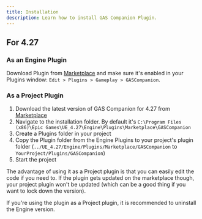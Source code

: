 ```yaml
---
title: Installation
description: Learn how to install GAS Companion Plugin.
---
```


## For 4.27

### As an Engine Plugin

Download Plugin from [Marketplace](https://www.unrealengine.com/marketplace/en-US/product/gas-companion) and make sure it's enabled in your Plugins window: `Edit > Plugins > Gameplay > GASCompanion`.

### As a Project Plugin

1. Download the latest version of GAS Companion for 4.27 from [Marketplace](https://www.unrealengine.com/marketplace/en-US/product/gas-companion)
2. Navigate to the installation folder. By default it's `C:\Program Files (x86)\Epic Games\UE_4.27\Engine\Plugins\Marketplace\GASCompanion`
2. Create a Plugins folder in your project
3. Copy the Plugin folder from the Engine Plugins to your project's plugin folder <span className="no-wrap">(`../UE_4.27/Engine/Plugins/Marketplace/GASCompanion` to `YourProject/Plugins/GASCompanion`)</span>
4. Start the project

The advantage of using it as a Project plugin is that you can easily edit the code if you need to. If the plugin gets updated on the marketplace though, your project plugin won't be updated (which can be a good thing if you want to lock down the version).

If you're using the plugin as a Project plugin, it is recommended to uninstall the Engine version.